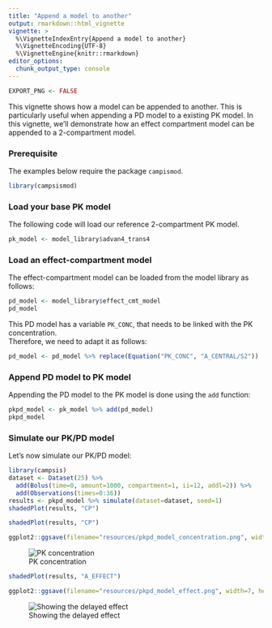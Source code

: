```yaml
---
title: "Append a model to another"
output: rmarkdown::html_vignette
vignette: >
  %\VignetteIndexEntry{Append a model to another}
  %\VignetteEncoding{UTF-8}
  %\VignetteEngine{knitr::rmarkdown}
editor_options: 
  chunk_output_type: console
---
```


```r
EXPORT_PNG <- FALSE
```

This vignette shows how a model can be appended to another. This is particularly useful when appending a PD model to a existing PK model. In this vignette, we'll demonstrate how an effect compartment model can be appended to a 2-compartment model.

### Prerequisite

The examples below require the package `campismod`.

```r
library(campsismod)
```

### Load your base PK model 

The following code will load our reference 2-compartment PK model.

```r
pk_model <- model_library$advan4_trans4
```

### Load an effect-compartment model

The effect-compartment model can be loaded from the model library as follows:

```r
pd_model <- model_library$effect_cmt_model
pd_model
```

This PD model has a variable `PK_CONC`, that needs to be linked with the PK concentration.  
Therefore, we need to adapt it as follows:

```r
pd_model <- pd_model %>% replace(Equation("PK_CONC", "A_CENTRAL/S2"))
```

### Append PD model to PK model

Appending the PD model to the PK model is done using the `add` function:

```r
pkpd_model <- pk_model %>% add(pd_model)
pkpd_model
```

### Simulate our PK/PD model

Let's now simulate our PK/PD model:

```r
library(campsis)
dataset <- Dataset(25) %>% 
  add(Bolus(time=0, amount=1000, compartment=1, ii=12, addl=2)) %>%
  add(Observations(times=0:36))
results <- pkpd_model %>% simulate(dataset=dataset, seed=1)
shadedPlot(results, "CP")
```

```r
shadedPlot(results, "CP")
```

```r
ggplot2::ggsave(filename="resources/pkpd_model_concentration.png", width=7, height=3, dpi=100)
```

![PK concentration](resources/pkpd_model_concentration.png)

```r
shadedPlot(results, "A_EFFECT")
```

```r
ggplot2::ggsave(filename="resources/pkpd_model_effect.png", width=7, height=3, dpi=100)
```

![Showing the delayed effect](resources/pkpd_model_effect.png)

